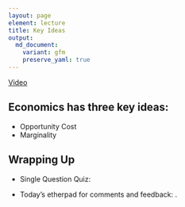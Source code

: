 ```yaml
---
layout: page
element: lecture
title: Key Ideas
output:
  md_document:
    variant: gfm
    preserve_yaml: true
---
```


[Video]()


## Economics has three key ideas:

* Opportunity Cost
* Marginality

## Wrapping Up

* Single Question Quiz: []() 

* Today's etherpad for comments and feedback: []().
